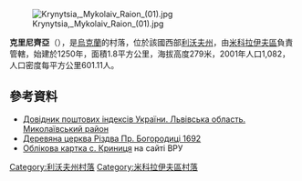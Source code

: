 [[Image:Krynytsia,_Mykolaiv_Raion_(01).jpg|right]]

{{coord|49|25|46|N|23|49|54|E|scale:100000|display=title}}

'''克里尼齊亞'''（{{lang-uk|Криниця}}），是[[烏克蘭|烏克蘭]]的村落，位於該國西部[[利沃夫州|利沃夫州]]，由[[米科拉伊夫區|米科拉伊夫區]]負責管轄，始建於1250年，面積1.8平方公里，海拔高度279米，2001年人口1,082，人口密度每平方公里601.11人。

==參考資料==
*[https://web.archive.org/web/20160216134314/http://www.uaidx.com/13/292/index Довідник поштових індексів України. Львівська область. Миколаївський район]
* [http://decerkva.org.ua/krynytsia.html Деревяна церква Різдва Пр. Богородиці 1692] {{Wayback|url=http://decerkva.org.ua/krynytsia.html |date=20200528130200 }}
* [http://w1.c1.rada.gov.ua/pls/z7503/A005?rf7571=20200 Облікова картка с. Криниця] на сайті ВРУ

{{DEFAULTSORT:Криниця}}
[[Category:利沃夫州村落|Category:利沃夫州村落]]
[[Category:米科拉伊夫區村落|Category:米科拉伊夫區村落]]


{{Lviv-geo-stub}}